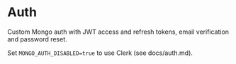 # Auth

Custom Mongo auth with JWT access and refresh tokens, email verification and password reset.

Set `MONGO_AUTH_DISABLED=true` to use Clerk (see docs/auth.md).
